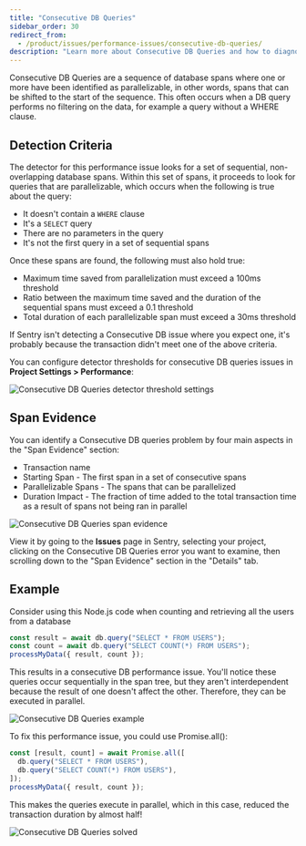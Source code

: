 ```yaml
---
title: "Consecutive DB Queries"
sidebar_order: 30
redirect_from:
  - /product/issues/performance-issues/consecutive-db-queries/
description: "Learn more about Consecutive DB Queries and how to diagnose and fix them."
---
```


Consecutive DB Queries are a sequence of database spans where one or more have been identified as parallelizable, in other words, spans that can be shifted to the start of the sequence. This often occurs when a DB query performs no filtering on the data, for example a query without a WHERE clause.

## Detection Criteria

The detector for this performance issue looks for a set of sequential, non-overlapping database spans. Within this set of spans, it proceeds to look for queries that are parallelizable, which occurs when the following is true about the query:

- It doesn't contain a `WHERE` clause
- It's a `SELECT` query
- There are no parameters in the query
- It's not the first query in a set of sequential spans

Once these spans are found, the following must also hold true:

- Maximum time saved from parallelization must exceed a 100ms threshold
- Ratio between the maximum time saved and the duration of the sequential spans must exceed a 0.1 threshold
- Total duration of each parallelizable span must exceed a 30ms threshold

If Sentry isn't detecting a Consecutive DB issue where you expect one, it's probably because the transaction didn't meet one of the above criteria.

You can configure detector thresholds for consecutive DB queries issues in **Project Settings > Performance**:

![Consecutive DB Queries detector threshold settings](consecutive-db-detector-settings.png)

## Span Evidence

You can identify a Consecutive DB queries problem by four main aspects in the "Span Evidence" section:

- Transaction name
- Starting Span - The first span in a set of consecutive spans
- Parallelizable Spans - The spans that can be parallelized
- Duration Impact - The fraction of time added to the total transaction time as a result of spans not being ran in parallel

![Consecutive DB Queries span evidence](span-evidence.png)

View it by going to the **Issues** page in Sentry, selecting your project, clicking on the Consecutive DB Queries error you want to examine, then scrolling down to the "Span Evidence" section in the "Details" tab.

## Example

Consider using this Node.js code when counting and retrieving all the users from a database

```javascript
const result = await db.query("SELECT * FROM USERS");
const count = await db.query("SELECT COUNT(*) FROM USERS");
processMyData({ result, count });
```

This results in a consecutive DB performance issue. You'll notice these queries occur sequentially in the span tree,
but they aren't interdependent because the result of one doesn't affect the other. Therefore, they can be executed in parallel.

![Consecutive DB Queries example](consecutive-example.png)

To fix this performance issue, you could use Promise.all():

```javascript
const [result, count] = await Promise.all([
  db.query("SELECT * FROM USERS"),
  db.query("SELECT COUNT(*) FROM USERS"),
]);
processMyData({ result, count });
```

This makes the queries execute in parallel, which in this case, reduced the transaction duration by almost half!

![Consecutive DB Queries solved](parallel-example.png)
